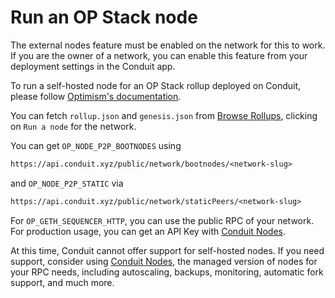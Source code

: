 

# Run an OP Stack node

<Callout type="info" emoji="ℹ️">
  The external nodes feature must be enabled on the network for this to work. If you are the owner of a network, you can enable this feature from your deployment settings in the Conduit app.
</Callout>

To run a self-hosted node for an OP Stack rollup deployed on Conduit, please follow [Optimism's documentation](https://docs.optimism.io/builders/node-operators/tutorials/node-from-docker).

You can fetch `rollup.json` and `genesis.json` from [Browse Rollups](https://app.conduit.xyz/browse-networks), clicking on `Run a node` for the network.

You can get `OP_NODE_P2P_BOOTNODES` using
```txt copy
https://api.conduit.xyz/public/network/bootnodes/<network-slug>
```

and `OP_NODE_P2P_STATIC` via 
```txt copy
https://api.conduit.xyz/public/network/staticPeers/<network-slug>
```

For `OP_GETH_SEQUENCER_HTTP`, you can use the public RPC of your network. For production usage, you can get an API Key with [Conduit Nodes](https://conduit.xyz/nodes).

At this time, Conduit cannot offer support for self-hosted nodes. If you need support, consider using [Conduit Nodes](https://conduit.xyz/nodes), the managed version of nodes for your RPC needs, including autoscaling, backups, monitoring, automatic fork support, and much more. 
